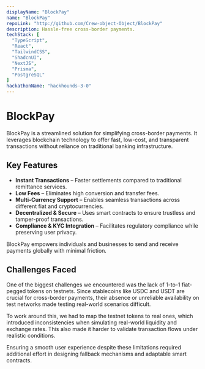 ```yaml
---
displayName: "BlockPay"
name: "BlockPay"
repoLink: "http://github.com/Crew-object-Object/BlockPay"
description: Hassle-free cross-border payments.
techStack: [
  "TypeScript",
  "React",
  "TailwindCSS",
  "ShadcnUI",
  "NextJS",
  "Prisma",
  "PostgreSQL"
]
hackathonName: "hackhounds-3-0"
---
```


# BlockPay

BlockPay is a streamlined solution for simplifying cross-border payments. It leverages blockchain technology to offer fast, 
low-cost, and transparent transactions without reliance on traditional banking infrastructure.  

## Key Features
- **Instant Transactions** – Faster settlements compared to traditional remittance services.  
- **Low Fees** – Eliminates high conversion and transfer fees.  
- **Multi-Currency Support** – Enables seamless transactions across different fiat and cryptocurrencies.  
- **Decentralized & Secure** – Uses smart contracts to ensure trustless and tamper-proof transactions.  
- **Compliance & KYC Integration** – Facilitates regulatory compliance while preserving user privacy.  

BlockPay empowers individuals and businesses to send and receive payments globally with minimal friction.

## Challenges Faced

One of the biggest challenges we encountered was the lack of 1-to-1 fiat-pegged tokens on testnets. Since stablecoins like 
USDC and USDT are crucial for cross-border payments, their absence or unreliable availability on test networks made testing 
real-world scenarios difficult.  

To work around this, we had to map the testnet tokens to real ones, which introduced inconsistencies when simulating real-world 
liquidity and exchange rates. This also made it harder to validate transaction flows under realistic conditions.  

Ensuring a smooth user experience despite these limitations required additional effort in designing fallback mechanisms 
and adaptable smart contracts.
